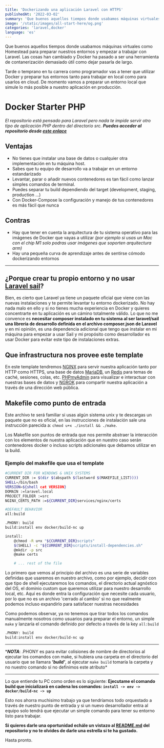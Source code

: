 ```yaml
---
title: 'Dockerizando una aplicación Laravel con HTTPS'
publishedAt: '2022-03-02'
summary: 'Que buenos aquellos tiempos donde usabamos máquinas virtuales como Homestead o Valet para preparar nuestros entornos y empezar a trabajar con Laravel. Las cosas han cambiado y Docker ha pasado a ser una herramienta de contanerización demasiado útil como dejar pasarla de largo.'
image: '/static/images/all-start-here/og.png'
categories: 'laravel,docker'
language: 'es'
---
```


Que buenos aquellos tiempos donde usabamos máquinas virtuales como Homestead para preparar nuestros entornos y empezar a trabajar con Laravel. Las cosas han cambiado y Docker ha pasado a ser una herramienta de contanerización demasiado útil como dejar pasarla de largo.

Tarde o temprano en tu carrera como programador vas a tener que utilizar Docker y preparar tus entornos tanto para trabajar en local como para usarlos en cloud. De momento vamos a preparar un entorno local que simule lo más posible a nuestro aplicación en producción.

# Docker Starter PHP

_El repositorio está pensado para Laravel pero nada te impide servir otro tipo de aplicación PHP dentro del directorio src._
**_Puedes acceder al repositorio desde [este enlace](https://github.com/DaniRomDev/Docker-Starter-PHP)_**

## Ventajas

- No tienes que instalar una base de datos o cualquier otra implementación en tu máquina host.
- Sabes que tu equipo de desarrollo va a trabajar en un entorno estandarizado
- Levantar, parar o añadir nuevos contenedores es tan fácil como lanzar simples comandos de terminal.
- Puedes separar tu build dependiendo del target (development, staging, production ...)
- Con Docker-Compose la configuración y manejo de tus contenedores es más fácil que nunca

## Contras

- Hay que tener en cuenta la arquitectura de tu sistema operativo para las imágenes de Docker que vayas a utilizar _(por ejemplo si usas un Mac con el chip M1 solo podras usar imágenes que soporten arquitectura arm)_
- Hay una pequeña curva de aprendizaje antes de sentirse cómodo dockerizando entornos

---

## ¿Porque crear tu propio entorno y no usar [Laravel sail](https://laravel.com/docs/8.x/sail)?

Bien, es cierto que Laravel ya tiene un paquete oficial que viene con las nuevas instalaciones y te permite levantar tu entorno dockerizado. No hay nada malo en ello y si no tienes mucha experiencia en Docker y quieres concentrarte en tu aplicación es un cámino totalmente válido.
Lo que no me convence es **necesitar composer instalado en tu sistema al ser laravel/sail una librería de desarrollo definida en el archivo composer.json de Laravel** y en mi opinión, es una dependencia adicional que tengo que instalar en mi máquina para empezar a usar Sail y mi propósito como desarrollador es usar Docker para evitar este tipo de instalaciones extras.

## Que infrastructura nos provee este template

En este template tendremos [NGINX](https://www.nginx.com/) para servir nuestra aplicación tanto por HTTP como HTTPS, una base de datos [MariaDB](https://mariadb.org/), un [Redis](https://redis.io/) para temas de caché, sesiones, colas, etc. [PHPmyAdmin](https://www.phpmyadmin.net/) para visualizar e interactuar con nuestras bases de datos y [NGROK](https://ngrok.com/) para compartir nuestra aplicación a través de una dirección web pública.

## Makefile como punto de entrada

Este archivo te será familiar si usas algún sistema unix y te descargas un paquete que no es oficial, en las instrucciones de instalación sale una instrucción parecida a: `chmod u+x ./install && ./make`.

Los Makefile son puntos de entrada que nos permite abstraer la interacción con los elementos de nuestra aplicación que en nuestro caso serán contenedores docker o incluso scripts adicionales que debamos utilizar en la build.

### Ejemplo del makefile que usa el template

```bash
#CURRENT DIR FOR WINDOWS & UNIX SYSTEMS
CURRENT_DIR := $(dir $(abspath $(lastword $(MAKEFILE_LIST))))
SHELL=/bin/bash
VERSION=${shell cat VERSION}
DOMAIN :=laravel.local
PROJECT_FOLDER :=src
NGINX_CERTS_PATH :=${CURRENT_DIR}services/nginx/certs

#DEFAULT BEHAVIOR
all:build

.PHONY: build
build:install env docker/build-nc up

install:
	@chmod -R u+x "${CURRENT_DIR}scripts"
	$(SHELL) -c "${CURRENT_DIR}scripts/install-dependencies.sh"
	@mkdir -p src
	@make certs

	# ... rest of the file
```

Lo primero que vemos al principio del archivo es una serie de variables definidas que usaremos en nuestro archivo, como por ejemplo, decidir con que tipo de shell ejecutaremos los comandos, el directorio actual agnóstico del OS, el dominio custom que queremos utilizar para nuestro desarrollo local, etc. Aquí es donde entra la configuración que necesite cada usuario, por lo que no es un archivo 'cerrado al cambio' si no que realmente podemos incluso expandirlo para satisfacer nuestras necesidades

Como podemos observar, ya no tenemos que tirar todos los comandos manualmente nosotros como usuarios para preparar el entorno, un simple `make` y lanzaría el comando definido por defecto a través de la key `all:build`

```bash
.PHONY: build
build:install env docker/build-nc up
```

---

\***_NOTA_**: .PHONY es para evitar colisiones de nombre de directorios al ejecutar los comandos con make, si hubiera una carpeta en el directorio del usuario que se llamara **_'build'_**, al ejecutar `make build` tomaría la carpeta y no nuestro comando si no definimos este atributo\*

---

Lo que entiende tu PC como orden es lo siguiente:
**Ejecutame el comando **build** que inicializará en cadena los comandos: `install -> env -> docker/build-nc -> up`**

Esto nos ahorra muchisimo trabajo ya que tendríamos todo orquestado a través de nuestro punto de entrada y si un nuevo desarrollador entra al equipo solo tendrá que ejecutar un simple comando para tener su entorno listo para trabajar.

**Si quieres darle una oportunidad echále un vistazo al [README.md](https://github.com/DaniRomDev/Docker-Starter-PHP) del repositorio y no te olvides de darle una estrella si te ha gustado.**

Hasta pronto.
